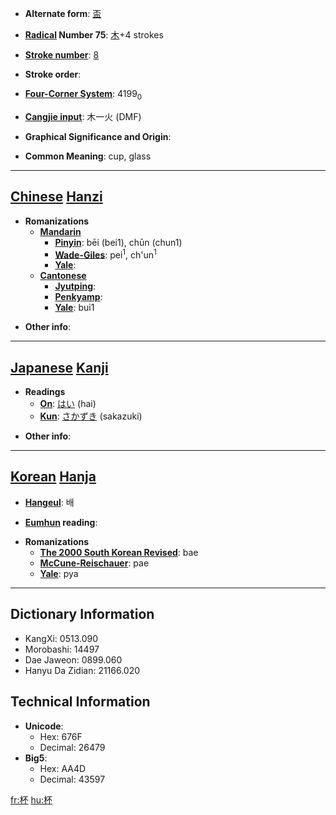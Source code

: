 * '''Alternate form''': [[盃]]

* '''[[Wiktionary:Chinese radical index| Radical]] Number 75''': [[Wiktionary:Chinese radical index 木|木]]+4 strokes

* '''[[Wiktionary:Chinese total strokes index|Stroke number]]''': [[Wiktionary:Chinese total strokes index 8|8]]

* '''Stroke order''': 

* '''[[Wiktionary:Chinese four corner index|Four-Corner System]]''': 4199<sub>0</sub>

* '''[[Wiktionary:Chinese Cangjie index|Cangjie input]]''': 木一火 (DMF)

* '''Graphical Significance and Origin''': 

* '''Common Meaning''': cup, glass

----

== [[Chinese]] [[Hanzi]] ==

* '''Romanizations'''
** '''[[Mandarin]]'''
*** '''[[Pinyin]]''': bēi (bei1), chūn (chun1)
*** '''[[Wade-Giles]]''': pei<sup>1</sup>, ch'un<sup>1</sup>
*** '''[[Yale]]''': 
** '''[[Cantonese]]'''
*** '''[[Jyutping]]''':
*** '''[[Penkyamp]]''': 
*** '''[[Yale]]''': bui1

* '''Other info''': 

----

== [[Japanese]] [[Kanji]] ==

* '''Readings'''
** '''[[On]]''': [[はい]] (hai)
** '''[[Kun]]''': [[さかずき]] (sakazuki)

* '''Other info''':  

----

== [[Korean]] [[Hanja]] ==

* '''[[Hangeul]]''': 배

* '''[[Eumhun]] reading''': 

* '''Romanizations'''
** '''[[The 2000 South Korean Revised Romanization|The 2000 South Korean Revised]]''': bae
** '''[[McCune-Reischauer]]''': pae
** '''[[Yale]]''': pya

----

== Dictionary Information ==

* KangXi: 0513.090
* Morobashi: 14497
* Dae Jaweon: 0899.060
* Hanyu Da Zidian: 21166.020

== Technical Information ==

* '''Unicode''':
** Hex: 676F
** Decimal: 26479
* '''Big5''':
** Hex: AA4D
** Decimal: 43597

[[fr:杯]]
[[hu:杯]]